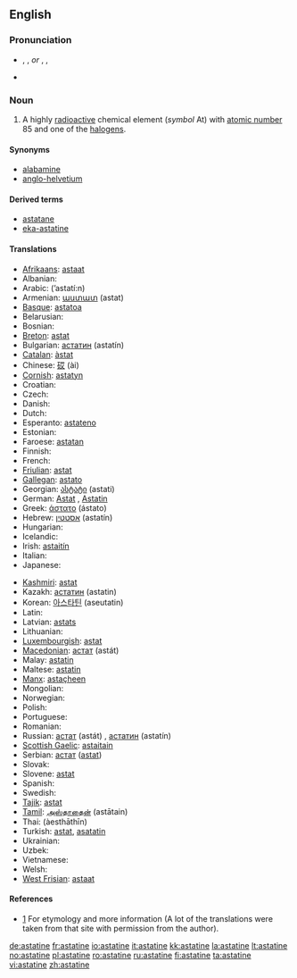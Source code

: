 {{wikipedia}}
==English==
{{elements|At|polonium|Po|radon|Rn}}

===Pronunciation===
* {{enPR|ăsʹtətēn}}, {{IPA|/ˈæstətiːn/}}, {{SAMPA|/"{st@ti:n/}} ''or'' {{enPR|ăsʹtətĭn}}, {{IPA|/ˈæstətɪn/}}, {{SAMPA|/"{st@tIn/}}
* {{audio|en-us-astatine.ogg|Audio (US)}}

===Noun===
{{en-noun|-}}

# {{element}} A highly [[radioactive]] chemical element (''symbol'' At) with [[atomic number]] 85 and one of the [[halogen]]s.<!--encyclopedic info  It occurs in only one [[isotope]] with an [[atomic mass]] of 210.  It is intensely radioactive with a [[half life]] of 8.1 hours.-->

====Synonyms====
* [[alabamine]] {{qualifier|proposed name}}
* [[anglo-helvetium]] {{qualifier|formerly}}

====Derived terms====
* [[astatane]]
* [[eka-astatine]]

====Translations====
{{trans-top|the chemical element}}
* [[Afrikaans]]: [[astaat]]
* Albanian: {{t-|sq|astat|xs=Albanian}}
* Arabic: {{Arab|[[استاتين]]}} (’astatí:n) {{m}}
* Armenian: [[աստատ]] (astat)
* [[Basque]]: [[astatoa]]
* Belarusian: {{t-|be|астат|m|tr=astát|sc=Cyrl|xs=Belarusian}}
* Bosnian: {{t-|bs|astat}}
* [[Breton]]: [[astat]]
* Bulgarian: [[астатин]] (astatín) {{m}}
* [[Catalan]]: [[àstat]]
* Chinese: [[砹]] (ài)
* [[Cornish]]: [[astatyn]]
* Croatian: {{t-|hr|astat}}
* Czech: {{t+|cs|astat}}
* Danish: {{t-|da|astat}}
* Dutch: {{t-|nl|astaat|n}}
* Esperanto: [[astateno]]
* Estonian: {{t-|et|astaat}}
* Faroese: [[astatan]]
* Finnish: {{t+|fi|astatiini}}
* French: {{t+|fr|astate|m}}
* [[Friulian]]: [[astat]]
* [[Gallegan]]: [[astato]]
* Georgian: [[ასტატი]] (astati)
* German: [[Astat]] {{n}}, [[Astatin]] {{n}}
* Greek: [[άστατο]] (ástato) {{n}}
* Hebrew: [[אסטטין]] (astatín)
* Hungarian: {{t+|hu|asztácium}}
* Icelandic: {{t+|is|astat}}
* Irish: [[astaitín]]
* Italian: {{t+|it|astato|m}}
* Japanese: {{t+|ja|アスタチン|tr=asutachin|sc=Jpan}}
{{trans-mid}}
* [[Kashmiri]]: [[astat]]
* Kazakh: [[астатин]] (astatin)
* Korean: [[아스타틴]] (aseutatin)
* Latin: {{t+|la|astatium}}
* Latvian: [[astats]]
* Lithuanian: {{t+|lt|astatinas|xs=Lithuanian}}
* [[Luxembourgish]]: [[astat]]
* [[Macedonian]]: [[астат]] (astát) {{m}}
* Malay: [[astatin]]
* Maltese: [[astatin]]
* [[Manx]]: [[astaçheen]]
* Mongolian: {{t-|mn|астат|tr=astat|sc=Cyrl|xs=Mongolian}}
* Norwegian: {{t+|no|astat}}
* Polish: {{t+|pl|astat|m}}
* Portuguese: {{t+|pt|astato|m}}
* Romanian: {{t+|ro|astatin|n}}
* Russian: [[астат]] (astát) {{m}}, [[астатин]] (astatín) {{m}}
* [[Scottish Gaelic]]: [[astaitain]]
* Serbian: [[астат]] ([[astat]]) {{m}}
* Slovak: {{t-|sk|astat}}
* Slovene: [[astat]]
* Spanish: {{t+|es|astato|m}}
* Swedish: {{t+|sv|astat}}
* [[Tajik]]: [[astat]]
* [[Tamil]]: [[அஸ்தாதைன்]] (astātain)
* Thai: {{Thai|[[แอสทาทีน]]}} (àesthāthīn)
* Turkish: [[astat]], [[asatatin]]
* Ukrainian: {{t-|uk|астат|m|tr=astát|sc=Cyrl|xs=Ukrainian}}
* Uzbek: {{t-|uz|астат|tr=astat|sc=Cyrl|xs=Uzbek}}
* Vietnamese: {{t|vi|astatin|xs=Vietnamese}}
* Welsh: {{t|cy|astatin|xs=Welsh}}
* [[West Frisian]]: [[astaat]]
{{trans-bottom}}

====References====
* [http://elements.vanderkrogt.net/elem/at.html] For etymology and more information (A lot of the translations were taken from that site with permission from the author).

[[de:astatine]]
[[fr:astatine]]
[[io:astatine]]
[[it:astatine]]
[[kk:astatine]]
[[la:astatine]]
[[lt:astatine]]
[[no:astatine]]
[[pl:astatine]]
[[ro:astatine]]
[[ru:astatine]]
[[fi:astatine]]
[[ta:astatine]]
[[vi:astatine]]
[[zh:astatine]]